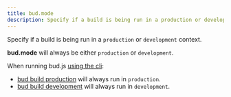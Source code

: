 ```yaml
---
title: bud.mode
description: Specify if a build is being run in a production or development context.
---
```


Specify if a build is being run in a `production` or `development` context.

**bud.mode** will always be either `production` or `development`.

When running bud.js [using the cli](/learn/cli/):

- [bud build production](/learn/cli/build) will always run in `production`.
- [bud build development](/learn/cli/build) will always run in `development`.
